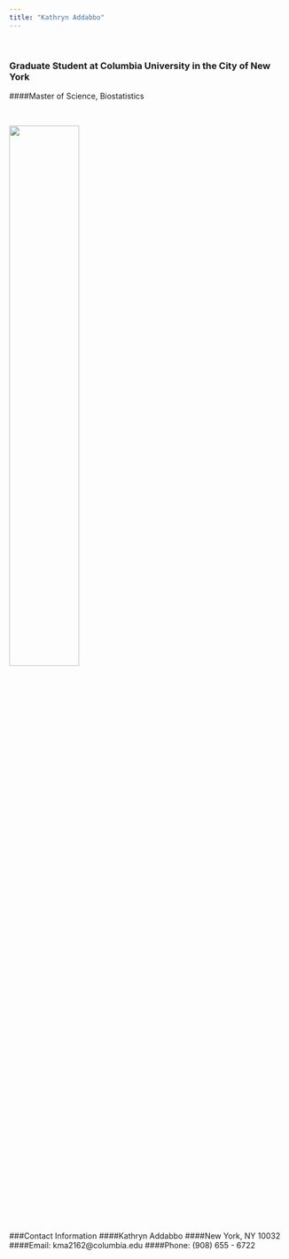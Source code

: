 ```yaml
---
title: "Kathryn Addabbo"
---
```


&nbsp;

### Graduate Student at Columbia University in the City of New York

####Master of Science, Biostatistics

&nbsp;

<img src="images/Capture.jpg" style="width:50%">

&nbsp;

###Contact Information
####Kathryn Addabbo
####New York, NY 10032
####Email: kma2162@columbia.edu
####Phone: (908) 655 - 6722